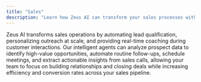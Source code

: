 ```yaml
---
title: "Sales"
description: "Learn how Zeus AI can transform your sales processes with intelligent automation, lead qualification, and personalized outreach. Our AI agents can help your sales team prioritize high-value prospects, automate follow-ups, and provide real-time insights during customer interactions to increase conversion rates and drive revenue growth."
---
```


Zeus AI transforms sales operations by automating lead qualification, personalizing outreach at scale, and providing real-time coaching during customer interactions. Our intelligent agents can analyze prospect data to identify high-value opportunities, automate routine follow-ups, schedule meetings, and extract actionable insights from sales calls, allowing your team to focus on building relationships and closing deals while increasing efficiency and conversion rates across your sales pipeline. 